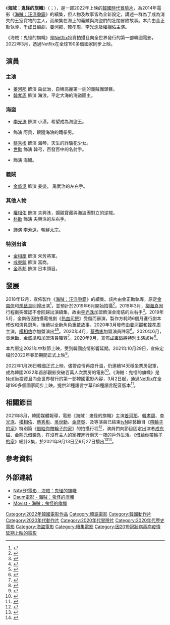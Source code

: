 {{noteTA
|G1=KO Movie
}}
{{Infobox Film
|片名        = 海賊：鬼怪的旗幟
|電影原名    = {{lang|ko|해적: 도깨비 깃발}}<br>{{lang|en|''The Pirates: The Last Royal Treasure''}}
|圖像        = The Pirates Goblin Flag.jpg
|圖像說明    = 電影海報
|導演        = 金正勳
|監製        = 
|製片        = 
|編劇        = [[千成日|千成日]]
|主演        = {{ubl|[[姜河那|姜河那]]|[[韓孝周|韓孝周]]|[[李光洙_(演員)|李光洙]]|[[權相佑|權相佑]]}}
|分級        = 
|副標題      = 
|主題曲      = 
|片頭曲      = 
|片尾曲      = 
|配樂        = 
|攝影        = 
|剪輯        = 
|製片商      = {{ubl|ANEW|Oscar 10 Studio}}
|發行商      = {{flagicon|KOR}} {{lk|樂天娛樂|롯데엔터테인먼트}} <br>[[Netflix|Netflix]]
|上映日期    = {{flagicon|KOR}} 2022年1月26日
|片長        = 126分鐘
|產地        = {{KOR}}
|語言        = [[韓語|韓語]]
|前集        = 《[[海賊：汪洋爭霸|海賊：汪洋爭霸]]》
|官方網站    = 
|預算        = 
|票房        = 
|中國大陸片名= 
|香港片名    = 
|台灣片名    = 
}}
《'''海賊：鬼怪的旗幟'''》（{{Kor|k=해적: 도깨비 깃발|hj=海賊: 도깨비 旗발}}；{{lang-en|''The Pirates: The Last Royal Treasure''}}），是一部2022年上映的[[韓國|韓國]][[時代劇|時代]][[冒險片|冒險片]]，為2014年電影《[[海賊：汪洋爭霸|海賊：汪洋爭霸]]》的續集，但人物及故事皆為全新設定，講述一群為了成為消失的王室寶物的主人，而聚集在海上的義賊與海盜們的壯闊冒險故事。本片由金正勳執導，[[千成日|千成日]]編劇，[[姜河那|姜河那]]、[[韓孝周|韓孝周]]、[[李光洙_(演員)|李光洙]]及[[權相佑|權相佑]]主演。

《海賊：鬼怪的旗幟》是[[Netflix|Netflix]]投資拍攝且向全世界發行的第一部韓國電影，2022年3月，透過Netflix在全球190多個國家同步上映。

== 演員 ==
=== 主演 ===
* [[姜河那|姜河那]] 飾演 禹武治，自稱高麗第一劍的義賊團頭目。
* [[韓孝周|韓孝周]] 飾演 海浪，平定大海的海盜團主。

=== 海盜 ===
* [[李光洙_(演員)|李光洙]] 飾演 小漠，希望成為海盜王。
* {{lk|朴志煥|박지환}} 飾演 阿貴，跟隨海浪的鐵拳男。
* [[蔡秀彬|蔡秀彬]] 飾演 海琴，天生的詐騙犯少女。
* [[Sehun|世勳]] 飾演 韓弓，百發百中的名射手。
* {{lk|金基斗|김기두 (배우)}} 飾演 海鰻。

=== 義賊 ===
* [[金盛吳|金盛吳]] 飾演 姜燮， 禹武治的左右手。

=== 其他人物 ===
* [[權相佑|權相佑]] 飾演 夫興洙，覬覦寶藏與海盜團對立的逆賊。
* [[朴勳|朴勳]] 飾演 夫興洙的左右手。
* {{lk|韓在英|한재영}} 飾演 [[李芳遠|李芳遠]]，朝鮮太宗。

=== 特別出演 ===
* [[金相慶|金相慶]] 飾演 朱芳將軍。
* [[成東鎰|成東鎰]] 飾演 富商。
* [[金基邦|金基邦]] 飾演 日本頭目。

== 發展 ==
2018年12月，宣佈製作《[[海賊：汪洋爭霸|海賊：汪洋爭霸]]》的續集。該片由金正勳執導，原定[[金南佶|金南佶]]和[[孫藝真|孫藝真]]回歸出演<ref>{{cite web|url=https://www.mbn.co.kr/news/entertain/3709662|script-title=ko:김남길X손예진, 영화 `해적2`로 4년 만에 재회|publisher=[[每日廣播|每日廣播]]|date=2018-12-12|accessdate=2020-08-31|language=ko}}</ref>，並預計於2019年6月開始拍攝<ref>{{cite web|url=https://news.chosun.com/site/data/html_dir/2019/01/18/2019011801115.html|script-title=ko:[단독] '해적' 후속 '해...적2' 5년만에 제작..손예진X김남길 6월 촬영|publisher=[[朝鮮日報|朝鮮日報]]|date=2019-01-18|accessdate=2020-08-31|language=ko|archive-date=2019-01-18|archive-url=https://web.archive.org/web/20190118051401/http://news.chosun.com/site/data/html_dir/2019/01/18/2019011801115.html|dead-url=no}}</ref>。2019年3月，[[柳海真|柳海真]]因行程衝突確認不會回歸出演續集，故由[[李光洙_(演員)|李光洙]]加盟飾演金南佶的左右手<ref>{{cite web|url=http://news.chosun.com/site/data/html_dir/2019/03/27/2019032702362.html|script-title=ko:[단독] "유해진 빈자리 채운다"…이광수 '해적2' 합류..김남길 오른팔役|publisher=[[朝鮮日報|朝鮮日報]]|date=2019-03-27|accessdate=2020-08-31|language=ko|archive-date=2019-03-28|archive-url=https://web.archive.org/web/20190328143708/http://news.chosun.com/site/data/html_dir/2019/03/27/2019032702362.html|dead-url=no}}</ref>。2019年5月，金南佶因拍攝電視劇《[[热血司祭|热血司祭]]》受傷而辭演，製作方耗時6個月進行劇本修改和演員選角，後續以全新角色重啟故事。2020年3月發佈由[[姜河那|姜河那]]和[[韓孝周|韓孝周]]主演，[[權相佑|權相佑]]亦加盟演出<ref>{{cite web|url=https://star.mt.co.kr/stview.php?no=2020032414482307328|script-title=ko:[단독]강하늘·한효주·이광수·권상우, '해적2'로 뭉친다 [종합]|publisher=STARNEWS|date=2020-03-24|accessdate=2020-08-31|language=ko}}</ref><ref>{{cite web|url=https://www.koreastardaily.com/tc/news/124743|title=這個組合很可以！權相佑、姜河那、李光洙將主演新電影《海賊2》　預計今年（2020年）7月開拍|publisher=韓星網|date=2020-03-03|accessdate=2020-09-02|language=zh}}</ref>。2020年4月，[[蔡秀彬|蔡秀彬]]加盟演員陣容<ref>{{cite web|url=https://news.chosun.com/site/data/html_dir/2020/04/16/2020041601433.html|script-title=ko:[단독]채수빈, '해적2' 프로젝트 승선…강하늘·이광수·한효주·권상우 호흡|publisher=[[朝鮮日報|朝鮮日報]]|date=2020-04-16|accessdate=2020-08-31|language=ko|archive-date=2020-04-19|archive-url=https://web.archive.org/web/20200419105848/https://news.chosun.com/site/data/html_dir/2020/04/16/2020041601433.html|dead-url=no}}</ref>。2020年6月，[[Sehun|吳世勳]]、[[金盛吳|金盛吳]]和{{lk|朴志煥|박지환}}加盟演員陣容<ref>{{cite web|url=https://www.mk.co.kr/star/movies/view/2020/06/623798/|script-title=ko:'해적2' 강하늘·한효주·권상우·엑소 세훈, 초호화 라인업|publisher=每日經濟|date=2020-06-18|accessdate=2020-08-31|language=ko}}</ref>。2020年9月，宣佈[[成東鎰|成東鎰]]將特別出演該片<ref>{{cite web|url=https://www.asiae.co.kr/article/2020092816494179878|script-title=ko:'담보' 성동일 "'해적2' 특별출연, 이광수와 기분좋게 촬영 완료"(인터뷰)|publisher=亞洲經濟日報|date=2020-09-28|accessdate=2020-11-01|language=ko|archive-date=2021-12-05|archive-url=https://web.archive.org/web/20211205100746/https://www.asiae.co.kr/article/2020092816494179878|dead-url=no}}</ref>。

本片原定2021年中秋節上映，受到韓國疫情影響延期。2021年10月29日，宣佈定檔於2022年春節期間正式上映<ref>{{cite web|url=https://www.chosun.com/entertainments/entertain_photo/2021/10/29/TQUXF2NE3MU3V7V2624NYBHXEI/|script-title=ko:[공식] 강하늘→세훈 가세한 '해적2', 내년 설 연휴 개봉 확정..'위드 코로나' 이후 첫 韓대작|publisher=스포츠조선|date=2021-10-29|accessdate=2021-10-29|language=ko|archive-date=2021-10-29|archive-url=https://web.archive.org/web/20211029133029/https://www.chosun.com/entertainments/entertain_photo/2021/10/29/TQUXF2NE3MU3V7V2624NYBHXEI/|dead-url=no}}</ref>。

2022年1月26日韓國正式上映，儘管疫情再度升溫，仍連續14天穩坐票房冠軍，成為韓國2022年首部觀影突破百萬人次票房的電影<ref>{{cite web|url=https://www.kpopn.com/2022/02/07/the-pirates-2-becomes-1st-korean-film-of-2022-to-surpass-1-million-moviegoers|script-title=南韓疫情嚴峻！《海盜2》仍是今年首部觀影破百萬電影|publisher=Kpopn|date=2022-02-07|accessdate=2022-02-23|language=zh|archive-date=2022-02-08|archive-url=https://web.archive.org/web/20220208055859/https://www.kpopn.com/2022/02/07/the-pirates-2-becomes-1st-korean-film-of-2022-to-surpass-1-million-moviegoers|dead-url=no}}</ref>。《海賊：鬼怪的旗幟》是[[Netflix|Netflix]]投資且向全世界發行的第一部韓國電影內容，3月2日起，通過[[Netflix|Netflix]]在全球190多個國家同步上映，提供31種語言字幕和8種語言配音版本<ref>{{cite web|url=https://sports.chosun.com/mobile/news.htm?id=202202230100158810010431&ServiceDate=20220223|script-title=[공식] 강하늘X한효주 '해적2' 넷플릭스 동시 공개 확정..전세계 190개국 관객 정조준|publisher=스포츠조선|date=2022-02-23|accessdate=2022-02-23|language=ko|archive-date=2022-02-23|archive-url=https://web.archive.org/web/20220223073240/https://sports.chosun.com/mobile/news.htm?id=202202230100158810010431&ServiceDate=20220223|dead-url=no}}</ref>。

== 相關節目 ==
2021年8月，韓國媒體報導，電影《海賊：鬼怪的旗幟》主演[[姜河那|姜河那]]、[[韓孝周|韓孝周]]、[[李光洙_(演員)|李光洙]]、[[權相佑|權相佑]]、[[蔡秀彬|蔡秀彬]]、[[Sehun|吳世勳]]、[[金盛吳|金盛吳]]、{{lk|朴志煥|박지환}}及{{lk|金基斗|김기두 (배우)}}等演員已結束[[tvN|tvN]]綜藝節目《[[帶輪子的家|帶輪子的家]]》特別篇《[[借給你帶輪子的家|借給你帶輪子的家]]》的拍攝行程<ref>{{cite web|url=https://www.chosun.com/entertainments/entertain_photo/2021/08/11/QIIMQHFOIIXVLRWOBBXHI5RCJU/|script-title=ko:[단독] '해적2' 강하늘한효주→이광수엑소 세훈, '바퀴 달린 집3' 스페셜 방송 출격|publisher=OSEN|date=2021-08-11|accessdate=2021-09-13|language=ko|archive-date=2021-09-13|archive-url=https://web.archive.org/web/20210913120953/https://www.chosun.com/entertainments/entertain_photo/2021/08/11/QIIMQHFOIIXVLRWOBBXHI5RCJU/|dead-url=no}}</ref>，演員們向節目固定出演者[[成东镒|成东镒]]、[[金熙元_(演員)|金熙元]]借鑰匙，在沒有主人的家裡進行兩天一夜的戶外生活。《[[借給你帶輪子的家|借給你帶輪子的家]]》總計3集，於2021年9月13日至9月27日播出<ref>{{cite news|author=|url=http://www.spotvnews.co.kr/?mod=news&act=articleView&idxno=441064|title='해적' 강하늘→오세훈의 힐링여행…'빌려드립니다 바퀴달린집' 13일 첫방|language=ko|publisher=스포티비뉴스|date=2021-09-07|accessdate=2021-09-13|archive-date=2021-09-11|archive-url=https://web.archive.org/web/20210911080006/http://www.spotvnews.co.kr/?mod=news&act=articleView&idxno=441064|dead-url=no}}</ref><ref>{{cite news|author=|url=http://osen.mt.co.kr/article/G1111637775|title='빌려드립니다 바퀴 달린집' 강하늘・한효주・이광수・권상우 뜬다..'해적2' 배우들과 함께한 1박2일|language=ko|publisher=OSEN|date=2021-08-19|accessdate=2021-09-13|archive-date=2021-09-11|archive-url=https://web.archive.org/web/20210911075942/http://osen.mt.co.kr/article/G1111637775|dead-url=no}}</ref>。

== 參考資料 ==
{{reflist|30em}}

== 外部連結 ==
* [https://movie.naver.com/movie/bi/mi/basic.nhn?code=194204 NAVER電影 - 海賊：鬼怪的旗幟] {{Wayback|url=https://movie.naver.com/movie/bi/mi/basic.nhn?code=194204 |date=20200614102335 }}{{ko}}
* [https://movie.daum.net/moviedb/main?movieId=127223 Daum電影 - 海賊：鬼怪的旗幟] {{Wayback|url=https://movie.daum.net/moviedb/main?movieId=127223 |date=20211229124054 }}{{ko}}
* [http://www.movist.com/movist3d/movie.asp?mid=53925 Movist - 海賊：鬼怪的旗幟]{{ko}}

[[Category:2022年韓國電影作品|Category:2022年韓國電影作品]]
[[Category:韓語電影|Category:韓語電影]]
[[Category:韓國動作片|Category:韓國動作片]]
[[Category:2020年代動作片|Category:2020年代動作片]]
[[Category:2020年代冒險片|Category:2020年代冒險片]]
[[Category:2020年代歷史電影|Category:2020年代歷史電影]]
[[Category:海盜電影|Category:海盜電影]]
[[Category:續集電影|Category:續集電影]]
[[Category:因2019冠狀病毒病疫情延期上映的電影|Category:因2019冠狀病毒病疫情延期上映的電影]]